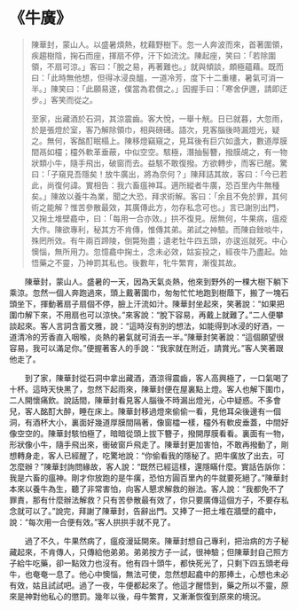 # 《牛廣》

> 陳華封，蒙山人。以盛暑煩熱，枕藉野樹下。忽一人奔波而來，首著圍領，疾趨樹陰，掬石而座，揮扇不停，汗下如流沈。陳起座，笑曰：「若除圍領，不扇可涼。」客曰：「脫之易，再著難也。」就與傾談，頗極蘊藉。既而曰：「此時無他想，但得冰浸良醞，一道冷芳，度下十二重樓，暑氣可消一半。」陳笑曰：「此願易遂，僕當為君償之。」因握手曰：「寒舍伊邇，請即迂步。」客笑而從之。
>
> 至家，出藏酒於石洞，其涼震齒。客大悅，一舉十觥。日已就暮，大忽雨，於是張燈於室，客乃解除領巾，相與磅礡。語次，見客腦後時漏燈光，疑之。無何，客酩酊眠榻上。陳移燈竊窺之，見耳後有巨穴如盞大，數道厚膜間鬲如欞；欞外軟革垂蔽，中似空空。駭極，潛抽髻簪，撥膜覘之，有一物狀類小牛，隨手飛出，破窗而去。益駭不敢復撥。方欲轉步，而客已醒。驚曰：「子窺見吾隱矣！放牛廣出，將為奈何？」陳拜詰其故，客曰：「今已若此，尚復何諱。實相告：我六畜瘟神耳。適所縱者牛廣，恐百里內牛無種矣。」陳故以養牛為業，聞之大恐，拜求術解。客曰：「余且不免於罪，其何術之能解？惟苦參散最效，其廣傳此方，勿存私念可也。」言已謝別出門，又掬土堆壁龕中，曰：「每用一合亦效。」拱不復見。居無何，牛果病，瘟疫大作。陳欲專利，秘其方不肯傳，惟傳其弟。弟試之神驗。而陳自銼啖牛，殊罔所效。有牛兩百蹄陵，倒斃殆盡；遺老牡牛四五頭，亦逡巡就死。中心懊惱，無所用力。忽憶龕中掬土，念未必效，姑妄投之，經夜牛乃盡起。始悟藥之不靈，乃神罰其私也。後數年，牝牛繁育，漸復其故。

&emsp;&emsp;陳華封，蒙山人。盛暑的一天，因為天氣炎熱，他來到野外的一棵大樹下躺下乘涼。忽然一個人奔跑過來，頭上戴著圍巾，匆匆忙忙地跑到樹蔭下，搬了一塊石頭坐下，揮動著扇子扇個不停，臉上汗流如汁。陳華封坐起來，笑著說：“如果把圍巾解下來，不用扇也可以涼快。”來客說：“脫下容易，再戴上就難了。”二人便攀談起來。客人言詞含蓄文雅，說：“這時沒有別的想法，如能得到冰浸的好酒，一道清冷的芳香直入咽喉，炎熱的暑氣就可消去一半。”陳華封笑著說：“這個願望很容易，我可以滿足你。”便握著客人的手說：“我家就在附近，請賞光。”客人笑著跟他走了。­

&emsp;&emsp;到了家，陳華封從石洞中拿出藏酒，酒涼得震齒，客人高興極了，一口氣喝了十杯。這時天快黑了，忽然下起雨來，陳華封便在屋裏點上燈。客人也解下圍巾，二人開懷痛飲。說話間，陳華封看見客人腦後不時漏出燈光，心中疑惑。不多會兒，客人酩酊大醉，睡在床上。陳華封移過燈來偷偷一看，見他耳朵後邊有一個洞，有酒杯大小，裏面好幾道厚膜間隔著，像窗櫺一樣，欞外有軟皮垂蓋，中間好像空空的。陳華封駭怕極了，暗暗從頭上拔下簪子，撥開厚膜看看。裏面有一物，形狀像小牛，隨手飛出來，衝破窗戶飛走了。陳華封更加害怕，不敢再撥動了，剛想轉身走，客人已經醒了，吃驚地說：“你偷看我的隱秘了。把牛癀放了出去，可怎麼辦？”陳華封詢問緣故，客人說：“既然已經這樣，還隱瞞什麼。實話告訴你：我是六畜的瘟神。剛才你放跑的是牛癀，恐怕方圓百里內的牛就要死絕了。”陳華封本來以養牛為生，聽了非常害怕，向客人懇求解救的辦法。客人說：“我都免不了罪責，那有什麼辦法解救？只有苦參散最有效了，你只要廣傳這個方子，不要存私念就可以了。”說完，拜謝了陳華封，告辭出門。又捧了一把土堆在牆壁的龕中，說：“每次用一合便有效。”客人拱拱手就不見了。­

&emsp;&emsp;過了不久，牛果然病了，瘟疫漫延開來。陳華封想自己專利，把治病的方子秘藏起來，不肯傳人，只傳給他弟弟。弟弟按方子一試，很神驗；但陳華封自己照方子給牛吃藥，卻一點效力也沒有。他有四十頭牛，都快死光了，只剩下四五頭老母牛，也奄奄一息了。他心中懊惱，無法可使，忽然想起龕中的那捧土，心想也未必有效，姑且試試吧。過了一夜，牛便都起來了。他這才醒悟到，藥之所以不靈，原來是神對他私心的懲罰。幾年以後，母牛繁育，又漸漸恢復到原來的境況。
